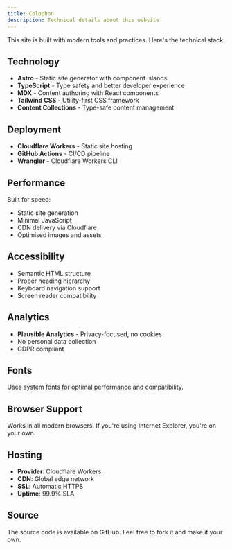 ```yaml
---
title: Colophon
description: Technical details about this website
---
```


This site is built with modern tools and practices. Here's the technical stack:

## Technology

- **Astro** - Static site generator with component islands
- **TypeScript** - Type safety and better developer experience  
- **MDX** - Content authoring with React components
- **Tailwind CSS** - Utility-first CSS framework
- **Content Collections** - Type-safe content management

## Deployment

- **Cloudflare Workers** - Static site hosting
- **GitHub Actions** - CI/CD pipeline
- **Wrangler** - Cloudflare Workers CLI

## Performance

Built for speed:
- Static site generation
- Minimal JavaScript
- CDN delivery via Cloudflare
- Optimised images and assets

## Accessibility

- Semantic HTML structure
- Proper heading hierarchy
- Keyboard navigation support
- Screen reader compatibility

## Analytics

- **Plausible Analytics** - Privacy-focused, no cookies
- No personal data collection
- GDPR compliant

## Fonts

Uses system fonts for optimal performance and compatibility.

## Browser Support

Works in all modern browsers. If you're using Internet Explorer, you're on your own.

## Hosting

- **Provider**: Cloudflare Workers
- **CDN**: Global edge network
- **SSL**: Automatic HTTPS
- **Uptime**: 99.9% SLA

## Source

The source code is available on GitHub. Feel free to fork it and make it your own.
